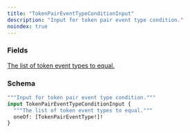 ```yaml
---
title: "TokenPairEventTypeConditionInput"
description: "Input for token pair event type condition."
noindex: true
---
```


### Fields

<a href="/api-reference/types/tokenpaireventtype">
  <ResponseField name="oneOf" type="[TokenPairEventType!]!" required>
    The list of token event types to equal.
  </ResponseField>
</a>

### Schema


```graphql 
"""Input for token pair event type condition."""
input TokenPairEventTypeConditionInput {
  """The list of token event types to equal."""
  oneOf: [TokenPairEventType!]!
}
```
